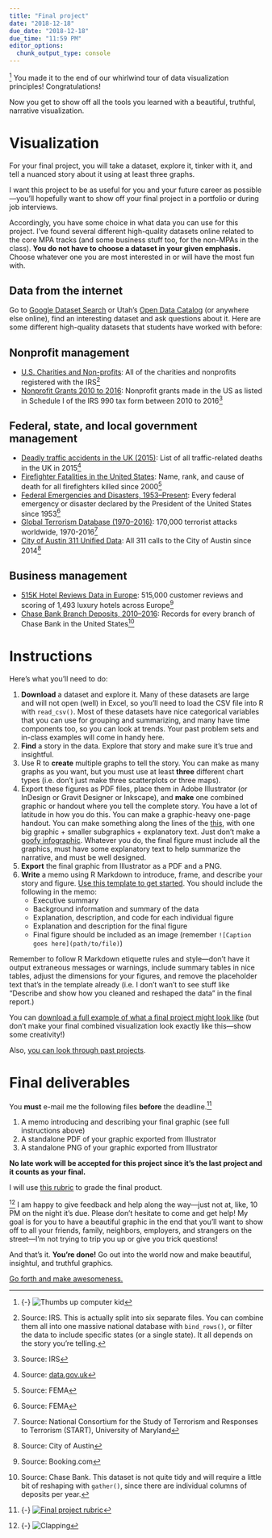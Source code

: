 ```yaml
---
title: "Final project"
date: "2018-12-18"
due_date: "2018-12-18"
due_time: "11:59 PM"
editor_options: 
  chunk_output_type: console
---
```


^[{-} ![Thumbs up computer kid](https://media.giphy.com/media/XreQmk7ETCak0/giphy.gif)] You made it to the end of our whirlwind tour of data visualization principles! Congratulations!

Now you get to show off all the tools you learned with a beautiful, truthful, narrative visualization.


# Visualization

For your final project, you will take a dataset, explore it, tinker with it, and tell a nuanced story about it using at least three graphs. 

I want this project to be as useful for you and your future career as possible—you'll hopefully want to show off your final project in a portfolio or during job interviews. 

Accordingly, you have some choice in what data you can use for this project. I've found several different high-quality datasets online related to the core MPA tracks (and some business stuff too, for the non-MPAs in the class). **You do not have to choose a dataset in your given emphasis.** Choose whatever one you are most interested in or will have the most fun with.

## Data from the internet

Go to [Google Dataset Search](https://toolbox.google.com/datasetsearch) or Utah's [Open Data Catalog](https://opendata.utah.gov/) (or anywhere else online), find an interesting dataset and ask questions about it. Here are some different high-quality datasets that students have worked with before:

## Nonprofit management

- [U.S. Charities and Non-profits](https://www.kaggle.com/crawford/us-charities-and-nonprofits): All of the charities and nonprofits registered with the IRS^[Source: IRS. This is actually split into six separate files. You can combine them all into one massive national database with `bind_rows()`, or filter the data to include specific states (or a single state). It all depends on the story you're telling.] 
- [Nonprofit Grants 2010 to 2016](https://data.world/causebot/grant-2010-to-2016): Nonprofit grants made in the US as listed in Schedule I of the IRS 990 tax form between 2010 to 2016^[Source: IRS]

## Federal, state, and local government management

- [Deadly traffic accidents in the UK (2015)](https://www.kaggle.com/kwullum/deadly-traffic-accidents-in-the-uk-2015): List of all traffic-related deaths in the UK in 2015^[Source: [data.gov.uk](https://data.gov.uk/dataset/road-accidents-safety-data/resource/ceb00cff-443d-4d43-b17a-ee13437e9564)]
- [Firefighter Fatalities in the United States](https://www.kaggle.com/fema/firefighter-fatalities): Name, rank, and cause of death for all firefighters killed since 2000^[Source: FEMA]
- [Federal Emergencies and Disasters, 1953–Present](https://www.kaggle.com/fema/federal-disasters): Every federal emergency or disaster declared by the President of the United States since 1953^[Source: FEMA]
- [Global Terrorism Database (1970–2016)](https://www.kaggle.com/START-UMD/gtd): 170,000 terrorist attacks worldwide, 1970-2016^[Source: National Consortium for the Study of Terrorism and Responses to Terrorism (START), University of Maryland]
- [City of Austin 311 Unified Data](https://data.world/cityofaustin/i26j-ai4z): All 311 calls to the City of Austin since 2014^[Source: City of Austin]

## Business management

- [515K Hotel Reviews Data in Europe](https://www.kaggle.com/jiashenliu/515k-hotel-reviews-data-in-europe): 515,000 customer reviews and scoring of 1,493 luxury hotels across Europe^[Source: Booking.com]
- [Chase Bank Branch Deposits, 2010–2016](https://www.kaggle.com/chasebank/bank-deposits): Records for every branch of Chase Bank in the United States^[Source: Chase Bank. This dataset is not quite tidy and will require a little bit of reshaping with `gather()`, since there are individual columns of deposits per year.]


# Instructions

Here's what you'll need to do:

1. **Download** a dataset and explore it. Many of these datasets are large and will not open (well) in Excel, so you'll need to load the CSV file into R with `read_csv()`. Most of these datasets have nice categorical variables that you can use for grouping and summarizing, and many have time components too, so you can look at trends. Your past problem sets and in-class examples will come in handy here.
2. **Find** a story in the data. Explore that story and make sure it's true and insightful.
3. Use R to **create** multiple graphs to tell the story. You can make as many graphs as you want, but you must use at least **three** different chart types (i.e. don't just make three scatterplots or three maps). 
4. Export these figures as PDF files, place them in Adobe Illustrator (or InDesign or Gravit Designer or Inkscape), and **make** one combined graphic or handout where you tell the complete story. You have a lot of latitude in how you do this. You can make a graphic-heavy one-page handout. You can make something along the lines of the [this](https://www.wired.co.uk/article/nuclear-power-reactors-global), with one big graphic + smaller subgraphics + explanatory text. Just don't make a [goofy infographic](https://medium.com/@kazarnowicz/why-infographics-are-bad-3a2fa49673e2). Whatever you do, the final figure must include all the graphics, must have some explanatory text to help summarize the narrative, and must be well designed.
5. **Export** the final graphic from Illustrator as a PDF and a PNG.
6. **Write** a memo using R Markdown to introduce, frame, and describe your story and figure. [Use this template to get started](/files/your_name_finalproject.Rmd). You should include the following in the memo:
    - Executive summary
    - Background information and summary of the data
    - Explanation, description, and code for each individual figure
    - Explanation and description for the final figure
    - Final figure should be included as an image (remember `![Caption goes here](path/to/file)`)

Remember to follow R Markdown etiquette rules and style—don't have it output extraneous messages or warnings, include summary tables in nice tables, adjust the dimensions for your figures, and remove the placeholder text that's in the template already (i.e. I don't wan't to see stuff like "Describe and show how you cleaned and reshaped the data" in the final report.)

You can [download a full example of what a final project might look like](/files/example_final.zip) (but don't make your final combined visualization look exactly like this—show some creativity!)

Also, [you can look through past projects](https://datavizf17.classes.andrewheiss.com/final-projects/).


# Final deliverables

You **must** e-mail me the following files **before** the deadline.^[{-} [![Final project rubric](/images/rubrics/final-project-rubric.png)](/assignment/rubrics/final-project-rubric.pdf)]

1. A memo introducing and describing your final graphic (see full instructions above)
2. A standalone PDF of your graphic exported from Illustrator
3. A standalone PNG of your graphic exported from Illustrator

**No late work will be accepted for this project since it's the last project and it counts as your final.**

I will use [this rubric](/assignment/rubrics/final-project-rubric.pdf) to grade the final product.

^[{-} ![Clapping](https://media.giphy.com/media/l4HodBpDmoMA5p9bG/giphy.gif)] I am happy to give feedback and help along the way—just not at, like, 10 PM on the night it's due. Please don't hesitate to come and get help! My goal is for you to have a beautiful graphic in the end that you'll want to show off to all your friends, family, neighbors, employers, and strangers on the street—I'm not trying to trip you up or give you trick questions!

And that's it. **You're done!** Go out into the world now and make beautiful, insightul, and truthful graphics.

[<span class="newthought">Go forth and make awesomeness.</span>](https://24ways.org/2010/go-forth-and-make-awesomeness/)
